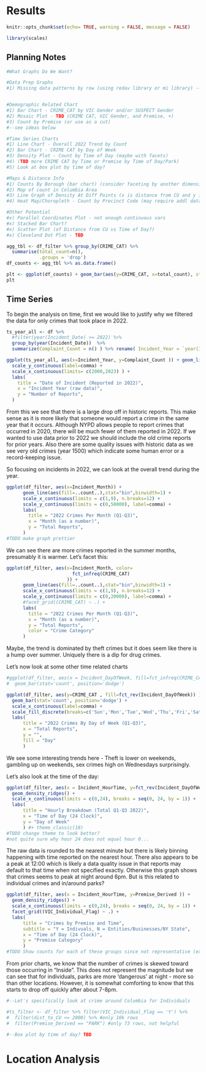 # Results

```r
knitr::opts_chunk$set(echo= TRUE, warning = FALSE, message = FALSE)
```

```r
library(scales)
```


## Planning Notes
```r
#What Graphs Do We Want?

#Data Prep Graphs
#1) Missing data patterns by row (using redav library or mi library) --heatmap


#Demographic Related Chart
#1) Bar Chart - CRIME_CAT by VIC Gender and/or SUSPECT Gender
#2) Mosaic Plot - TBD (CRIME CAT, VIC Gender, and Premise, +)
#3) Count by Premise (or use as a cut)
#--see ideas below

#Time Series Charts
#1) Line Chart - Overall 2022 Trend by Count
#2) Bar Chart - CRIME CAT by Day of Week
#3) Density Plot - Count by Time of Day (maybe with facets)
#4) (TBD more CRIME CAT by Time or Premise by Time of Day/Park)
#5) Look at box plot by time of day?

#Maps & Distance Info
#1) Counts By Borough (bar chart) (consider faceting by another dimension that looks good)
#2) Map of count in Columbia Area
#3) Line Graph of Density At Diff Points (x is distance from CU and y is total counts)
#4) Heat Map/Choropleth - Count by Precinct Code (may require addl data? --look into if feasible)

#Other Potential
#x) Parallel Coordinates Plot - not enough continuous vars
#x) Stacked Bar Chart?
#x) Scatter Plot (of Distance from CU vs Time of Day?)
#x) Cleveland Dot Plot - TBD

```



```r
agg_tbl <- df_filter %>% group_by(CRIME_CAT) %>% 
  summarise(total_count=n(),
            .groups = 'drop')
df_counts <- agg_tbl %>% as.data.frame()

plt <- ggplot(df_counts) + geom_bar(aes(y=CRIME_CAT, x=total_count), stat="identity")
plt
```






## Time Series
To begin the analysis on time, first we would like to justify why we filtered the data for only crimes that took place in 2022. 
```r
ts_year_all <- df %>% 
  #filter(year(Incident_Date) >= 2022) %>%
  group_by(year(Incident_Date))  %>%
  summarize(Complaint_Count = n() ) %>% rename( Incident_Year = `year(Incident_Date)`)

ggplot(ts_year_all, aes(x=Incident_Year, y=Complaint_Count )) + geom_line() +
  scale_y_continuous(label=comma) +
  scale_x_continuous(limits= c(2000,2023) ) +
  labs(
    title = "Date of Incident (Reported in 2022)",
    x = "Incident Year (raw data)",
    y = "Number of Reports",
  )

```
From this we see that there is a large drop off in historic reports. This make sense as it is more likely that someone would report a crime in the same year that it occurs. Although NYPD allows people to report crimes that occurred in 2020, there will be much fewer of them reported in 2022. If we wanted to use data prior to 2022 we should include the old crime reports for prior years. Also there are some quality issues with historic data as we see very old crimes (year 1500) which indicate some human error or a record-keeping issue.  

So focusing on incidents in 2022, we can look at the overall trend during the year.
```r
ggplot(df_filter, aes(x=Incident_Month)) +
      geom_line(aes(fill=..count..),stat="bin",binwidth=1) +
      scale_x_continuous(limits = c(1,9), n.breaks=12) +
      scale_y_continuous(limits = c(0,50000), label=comma) +
      labs(
        title = "2022 Crimes Per Month (Q1-Q3)",
        x = "Month (as a number)",
        y = "Total Reports",
      )
#TODO make graph prettier
```
We can see there are more crimes reported in the summer months, presumably it is warmer. Let's facet this:

```r
ggplot(df_filter, aes(x=Incident_Month, color=
                        fct_infreq(CRIME_CAT)
                      )) +
      geom_line(aes(fill=..count..),stat="bin",binwidth=1) +
      scale_x_continuous(limits = c(1,9), n.breaks=12) +
      scale_y_continuous(limits = c(0,20000), label=comma) +
      #facet_grid((CRIME_CAT) ~ .) +
      labs(
        title = "2022 Crimes Per Month (Q1-Q3)",
        x = "Month (as a number)",
        y = "Total Reports",
        color = "Crime Category"
      ) 
```
Maybe, the trend is dominated by theft crimes but it does seem like there is a hump over summer. Uniquely there is a dip for drug crimes. 

Let's now look at some other time related charts
```r
#ggplot(df_filter, aes(x = Incident_DayOfWeek, fill=fct_infreq(CRIME_CAT))) + 
#  geom_bar(stat='count', position='dodge')

ggplot(df_filter, aes(y=CRIME_CAT , fill=fct_rev(Incident_DayOfWeek)) ) + 
  geom_bar(stat='count', position='dodge') +
  scale_x_continuous(label=comma) +
  scale_fill_discrete(breaks=c('Sun','Mon','Tue','Wed','Thu','Fri','Sat')) +
  labs(
      title = "2022 Crimes By Day of Week (Q1-Q3)",
      x = "Total Reports",
      y = "",
      fill = "Day"
      ) 
```
We see some interesting trends here - Theft is lower on weekends, gambling up on weekends, sex crimes high on Wednesdays surprisingly.

Let's also look at the time of the day:
```r
ggplot(df_filter, aes(x = Incident_HourTime, y=fct_rev(Incident_DayOfWeek) )) +
  geom_density_ridges() +
  scale_x_continuous(limits = c(0,24), breaks = seq(0, 24, by = 1)) +
  labs(
      title = "Hourly Breakdown (Total Q1-Q3 2022)",
      x = "Time of Day (24 Clock)",
      y = "Day of Week"
      ) #+ theme_classic(18)
#TODO change theme to look better?
#not quite sure why hour 24 does not equal hour 0...
```
The raw data is rounded to the nearest minute but there is likely binning happening with time  reported on the nearest hour. There also appears to be a peak at 12:00 which is likely a data quality issue in that reports may default to that time when not specified exactly. Otherwise this graph shows that crimes seems to peak at night around 6pm. But is this related to individual crimes and in/around parks?

```r
ggplot(df_filter, aes(x = Incident_HourTime, y=Premise_Derived )) +
  geom_density_ridges() +
  scale_x_continuous(limits = c(0,24), breaks = seq(0, 24, by = 1)) +
  facet_grid((VIC_Individual_Flag) ~ .) +
  labs(
      title = "Crimes by Premise and Time",
      subtitle = "Y = Indivuals, N = Entities/Businesses/NY State",
      x = "Time of Day (24 Clock)",
      y = "Premise Category"
      )
#TODO Show counts for each of these groups since not representative (ex what is a crime against and entity in a park)? Refer back to moaisic plot
```
From prior charts, we know that the number of crimes is skewed toward those occurring in "Inside". This does not represent the magnitude but we can see that for individuals, parks are more 'dangerous' at night - more so than other locations. However, it is somewhat comforting to know that this starts to drop off quickly after about 7-8pm. 


```r
#--Let's specifically look at crime around Columbia for Individuals

#ts_filter <- df_filter %>% filter(VIC_Individual_Flag == 'Y') %>% 
#  filter(dist_to_CU <= 2000) %>% #only 10k rows
#  filter(Premise_Derived == "PARK") #only 73 rows, not helpful

#--Box plot by time of day? TBD
```







# Location Analysis




